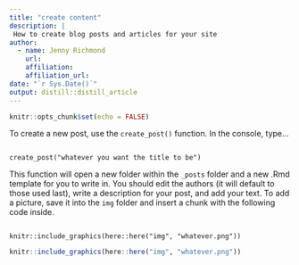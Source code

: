 ```yaml
---
title: "create content"
description: |
 How to create blog posts and articles for your site
author:
  - name: Jenny Richmond
    url: 
    affiliation: 
    affiliation_url:
date: "`r Sys.Date()`"
output: distill::distill_article
---
```


```r
knitr::opts_chunk$set(echo = FALSE)
```

To create a new post, use the `create_post()` function. In the console, type...

```

create_post("whatever you want the title to be")

```

This function will open a new folder within the `_posts` folder and a new .Rmd template for you to write in. You should edit the authors (it will default to those used last), write a description for your post, and add your text. To add a picture, save it into the `img` folder and insert a chunk with the following code inside. 

```

knitr::include_graphics(here::here("img", "whatever.png"))

```

```r

knitr::include_graphics(here::here("img", "whatever.png"))

```













